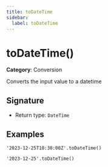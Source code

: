 ```yaml
---
title: toDateTime
sidebar:
  label: toDateTime
---
```


# toDateTime()

**Category**: Conversion

Converts the input value to a datetime

## Signature

- Return type: `DateTime`

## Examples

```fhirpath
'2023-12-25T10:30:00Z'.toDateTime()
```

```fhirpath
'2023-12-25'.toDateTime()
```

